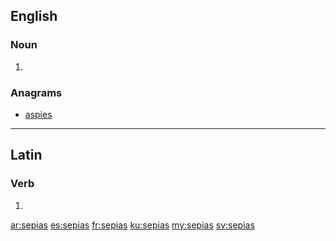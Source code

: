 ==English==

===Noun===
{{head|en|noun plural form}}

# {{plural of|sepia|lang=en}}

===Anagrams===
* [[aspies#English|aspies]]

----

==Latin==

===Verb===
{{la-verb-form|sēpiās}}

# {{inflection of|sēpiō||2|s|pres|actv|subj|lang=la}}

[[ar:sepias]]
[[es:sepias]]
[[fr:sepias]]
[[ku:sepias]]
[[my:sepias]]
[[sv:sepias]]